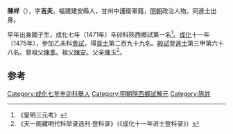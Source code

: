 '''陳祥'''（{{bd|1443年||？}}），字'''吉夫'''，福建建安縣人，甘州中護衛軍籍，[[明朝|明朝]]政治人物。同進士出身。

早年出身國子生，成化七年（1471年）辛卯科陝西鄉試第一名<ref>《皇明三元考》</ref>。[[成化|成化]]十一年（1475年），參加乙未科[[會試|會試]]，得[[貢士|貢士]]第二百九十九名。[[殿試|殿試]]登[[進士|進士]]第三甲第六十八名。曾祖父[[陳季|陳季]]。祖父[[陳安|陳安]]。父亲[[陳玉|陳玉]]<ref>《天一阁藏明代科举录选刊·登科录》（《成化十一年进士登科录》）</ref>。

==参考==
{{reflist}}
{{明朝人物小作品}}
{{成化十一年乙未科殿試金榜}}
{{DEFAULTSORT:Chen陈}}

[[Category:成化七年辛卯科舉人|Category:成化七年辛卯科舉人]]
[[Category:明朝陝西鄉試解元|Category:明朝陝西鄉試解元]]
[[Category:陈姓|Category:陈姓]]